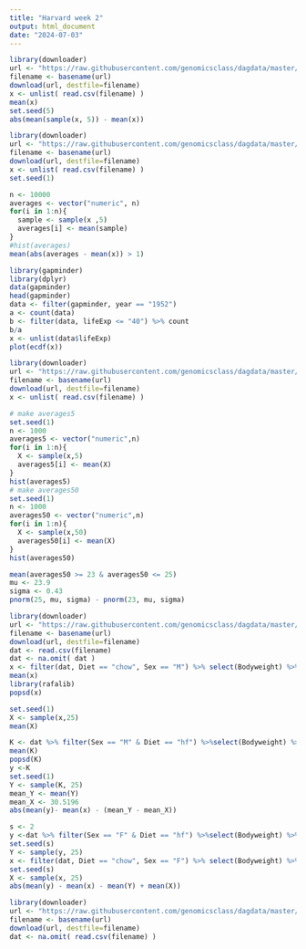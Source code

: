 ```yaml
---
title: "Harvard week 2"
output: html_document
date: "2024-07-03"
---
```



```r
library(downloader) 
url <- "https://raw.githubusercontent.com/genomicsclass/dagdata/master/inst/extdata/femaleControlsPopulation.csv"
filename <- basename(url)
download(url, destfile=filename)
x <- unlist( read.csv(filename) )
mean(x)
set.seed(5)
abs(mean(sample(x, 5)) - mean(x))
```

```r
library(downloader) 
url <- "https://raw.githubusercontent.com/genomicsclass/dagdata/master/inst/extdata/femaleControlsPopulation.csv"
filename <- basename(url)
download(url, destfile=filename)
x <- unlist( read.csv(filename) )
set.seed(1)

n <- 10000
averages <- vector("numeric", n)
for(i in 1:n){
  sample <- sample(x ,5)
  averages[i] <- mean(sample)
}
#hist(averages)
mean(abs(averages - mean(x)) > 1)
```

```r
library(gapminder)
library(dplyr)
data(gapminder)
head(gapminder)
data <- filter(gapminder, year == "1952")
a <- count(data)
b <- filter(data, lifeExp <= "40") %>% count
b/a
x <- unlist(data$lifeExp)
plot(ecdf(x))

```

```r
library(downloader) 
url <- "https://raw.githubusercontent.com/genomicsclass/dagdata/master/inst/extdata/femaleControlsPopulation.csv"
filename <- basename(url)
download(url, destfile=filename)
x <- unlist( read.csv(filename) )

# make averages5
set.seed(1)
n <- 1000
averages5 <- vector("numeric",n)
for(i in 1:n){
  X <- sample(x,5)
  averages5[i] <- mean(X)
}
hist(averages5)
# make averages50
set.seed(1)
n <- 1000
averages50 <- vector("numeric",n)
for(i in 1:n){
  X <- sample(x,50)
  averages50[i] <- mean(X)
}
hist(averages50)
```
```r
mean(averages50 >= 23 & averages50 <= 25)
mu <- 23.9
sigma <- 0.43
pnorm(25, mu, sigma) - pnorm(23, mu, sigma)

```

```r
library(downloader) 
url <- "https://raw.githubusercontent.com/genomicsclass/dagdata/master/inst/extdata/mice_pheno.csv"
filename <- basename(url)
download(url, destfile=filename)
dat <- read.csv(filename) 
dat <- na.omit( dat )
x <- filter(dat, Diet == "chow", Sex == "M") %>% select(Bodyweight) %>% unlist 
mean(x)
library(rafalib)
popsd(x)

set.seed(1)
X <- sample(x,25)
mean(X)

K <- dat %>% filter(Sex == "M" & Diet == "hf") %>%select(Bodyweight) %>% unlist 
mean(K)
popsd(K)
y <-K
set.seed(1)
Y <- sample(K, 25)
mean_Y <- mean(Y)
mean_X <- 30.5196
abs(mean(y)- mean(x) - (mean_Y - mean_X))
```



```r
s <- 2
y <-dat %>% filter(Sex == "F" & Diet == "hf") %>%select(Bodyweight) %>% unlist 
set.seed(s)
Y <- sample(y, 25)
x <- filter(dat, Diet == "chow", Sex == "F") %>% select(Bodyweight) %>% unlist 
set.seed(s)
X <- sample(x, 25)
abs(mean(y) - mean(x) - mean(Y) + mean(X))

```


```r
library(downloader) 
url <- "https://raw.githubusercontent.com/genomicsclass/dagdata/master/inst/extdata/mice_pheno.csv"
filename <- basename(url)
download(url, destfile=filename)
dat <- na.omit( read.csv(filename) )
```